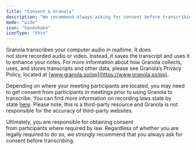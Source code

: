 ```yaml
---
title: "Consent & Granola"
description: "We recommend always asking for consent before transcribing others."
mode: "wide"
icon: "handshake"
iconType: "thin"
---
```


Granola transcribes your computer audio in realtime. It does not store recorded audio or video. Instead, it saves the transcript and uses it to enhance your notes. For more information about how Granola collects, uses, and stores transcripts and other data, please see Granola’s Privacy Policy, located at [www.granola.so/pp](https://www.granola.so/pp).

Depending on where your meeting participants are located, you may need to get consent from participants in meetings prior to using Granola to transcribe. You can find more information on recording laws state by state [here](https://url.us.m.mimecastprotect.com/s/9qhYCpYmqOfOpRJnfDYFqL?domain=justia.com/). Please note, this is a third-party resource and Granola is not responsible for the accuracy of third-party websites.

Ultimately, you are responsible for obtaining consent from participants where required by law. Regardless of whether you are legally required to do so, we strongly recommend that you always ask for consent before transcribing.